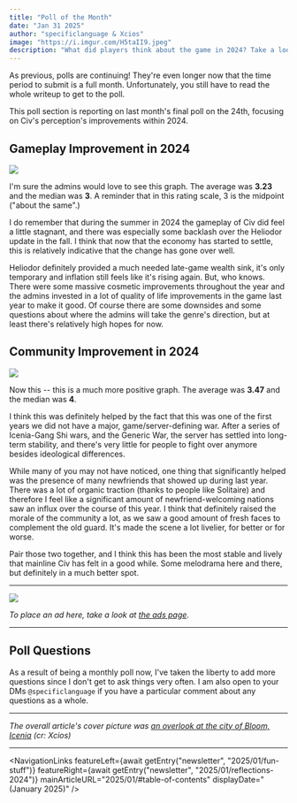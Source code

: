 ```yaml
---
title: "Poll of the Month"
date: "Jan 31 2025"
author: "specificlanguage & Xcios"
image: "https://i.imgur.com/H5taII9.jpeg"
description: "What did players think about the game in 2024? Take a look -- and don't forget to vote!"
---
```


As previous, polls are continuing! They're even longer now that the time period to submit is a full month. Unfortunately,  you still have to read the whole writeup to get to the poll.

This poll section is reporting on last month's final poll on the 24th, focusing on Civ's perception's improvements within 2024.

## Gameplay Improvement in 2024

![](https://i.imgur.com/M0hYkNj.png)

I'm sure the admins would love to see this graph. The average was **3.23** and the median was **3**. A reminder that in this rating scale, 3 is the midpoint ("about the same".)

I do remember that during the summer in 2024 the gameplay of Civ did feel a little stagnant, and there was especially some backlash over the Heliodor update in the fall. I think that now that the economy has started to settle, this is relatively indicative that the change has gone over well.

Heliodor definitely provided a much needed late-game wealth sink, it's only temporary and inflation still feels like it's rising again. But, who knows. There were some massive cosmetic improvements throughout the year and the admins invested in a lot of quality of life improvements in the game last year to make it good. Of course there are some downsides and some questions about where the admins will take the genre's direction, but at least there's relatively high hopes for now.

## Community Improvement in 2024

![](https://i.imgur.com/m6fvnQ0.png)

Now this -- this is a much more positive graph. The average was **3.47** and the median was **4**.

I think this was definitely helped by the fact that this was one of the first years we did not have a major, game/server-defining war. After a series of Icenia-Gang Shi wars, and the Generic War, the server has settled into long-term stability, and there's very little for people to fight over anymore besides ideological differences.

While many of you may not have noticed, one thing that significantly helped was the presence of many newfriends that showed up during last year. There was a lot of organic traction (thanks to people like Solitaire) and therefore I feel like a significant amount of newfriend-welcoming nations saw an influx over the course of this year. I think that definitely raised the morale of the community a lot, as we saw a good amount of fresh faces to complement the old guard. It's made the scene a lot livelier, for better or for worse.

Pair those two together, and I think this has been the most stable and lively that mainline Civ has felt in a good while. Some melodrama here and there, but definitely in a much better spot.

---

![](https://i.imgur.com/0wOgimy.png)

*To place an ad here, take a look at [the ads page](/ads)*.

---

## Poll Questions

As a result of being a monthly poll now, I've taken the liberty to add more questions since I don't get to ask things very often. I am also open to your DMs `@specificlanguage` if you have a particular comment about any questions as a whole.

<ColoredBlock color="bg-sky-200" darkColor="dark:bg-sky-950">
  <Poll client:load submitURL={"/newsletter-05-13-2024"} questions={
    [
      {
        questionID: "new_format",
        question: "How do you like the newsmagazine format? (feel free to message me for more opinions)",
        options: [
          "I love it!",
          "I like the content, but the navigation/UI needs work",
          "It's ok, I liked the old version better",
          "I liked some of the new content, but it didn't resonate with me that much",
          "It's bad",
        ],
        type: QuestionType.Checkboxes,
        useOther: false,
        required: false
      },
      {
        questionID: "country_playstyle",
        question: "On Civ, do you prefer roleplaying a country, or optimizing your play?",
        options: [
          "Roleplay",
          "Lean towards roleplay",
          "A mix of both",
          "Lean towards optimization",
          "Optimization"
        ],
        type: QuestionType.MultipleChoice,
        useOther: false,
        required: false
      },
      {
        questionID: "weekend_wakeup",
        question: "What time do you wake up on the weekends, if you had no schedule? (Round to the nearest hour.)",
        options: [
          "7am or earlier",
          "8am",
          "9am",
          "10am",
          "11am",
          "12pm",
          "1pm",
          "2pm or later",
        ],
        type: QuestionType.MultipleChoice,
        useOther: false,
        required: false,
      },
      {
        questionID: "civ_vs_other_servers",
        question: "What aspects do you think differentiate Civ servers from other Minecraft servers?",
        type: QuestionType.OpenResponse,
        useOther: false,
        required: false,
      },
    ]
  }/>
</ColoredBlock>

---

*The overall article's cover picture was [an overlook at the city of Bloom, Icenia](https://i.imgur.com/H5taII9.jpeg) (cr: Xcios)*

---

<NavigationLinks
  featureLeft={await getEntry("newsletter", "2025/01/fun-stuff")}
  featureRight={await getEntry("newsletter", "2025/01/reflections-2024")}
  mainArticleURL="2025/01/#table-of-contents"
  displayDate="(January 2025)"
/>